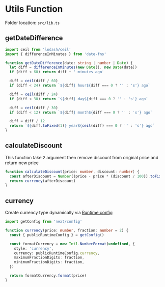 # Utils Function


<Callout>Folder location: `src/lib.ts`</Callout>

## getDateDifference

```ts
import ceil from 'lodash/ceil'
import { differenceInMinutes } from 'date-fns'

function getDateDifference(date: string | number | Date) {
  let diff = differenceInMinutes(new Date(), new Date(date))
  if (diff < 60) return diff + ' minutes ago'

  diff = ceil(diff / 60)
  if (diff < 24) return `${diff} hour${diff === 0 ? '' : 's'} ago`

  diff = ceil(diff / 24)
  if (diff < 30) return `${diff} day${diff === 0 ? '' : 's'} ago`

  diff = ceil(diff / 30)
  if (diff < 12) return `${diff} month${diff === 0 ? '' : 's'} ago`

  diff = diff / 12
  return `${diff.toFixed(1)} year${ceil(diff) === 0 ? '' : 's'} ago`
}
```

## calculateDiscount

This function take 2 argument then remove discount from original price and return new price

```ts
function calculateDiscount(price: number, discount: number) {
  const afterDiscount = Number((price - price * (discount / 100)).toFixed(2))
  return currency(afterDiscount)
}
```

## currency

Create currency type dynamically via [Runtime config](https://nextjs.org/docs/api-reference/next.config.js/runtime-configuration)

```ts
import getConfig from 'next/config'

function currency(price: number, fraction: number = 2) {
  const { publicRuntimeConfig } = getConfig()

  const formatCurrency = new Intl.NumberFormat(undefined, {
    style: 'currency',
    currency: publicRuntimeConfig.currency,
    maximumFractionDigits: fraction,
    minimumFractionDigits: fraction,
  })

  return formatCurrency.format(price)
}
```
